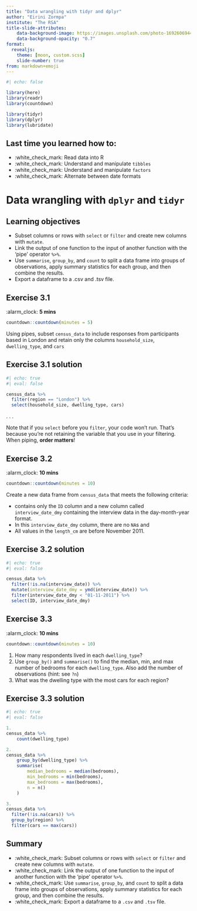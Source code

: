 ```yaml
---
title: "Data wrangling with tidyr and dplyr"
author: "Eirini Zormpa"
institute: "The RSA"
title-slide-attributes:
    data-background-image: https://images.unsplash.com/photo-1692606944142-b0b4cde990e8?q=80&w=2080&auto=format&fit=crop&ixlib=rb-4.0.3&ixid=M3wxMjA3fDB8MHxwaG90by1wYWdlfHx8fGVufDB8fHx8fA%3D%3D
    data-background-opacity: "0.7"
format:
  revealjs:
    theme: [moon, custom.scss]
    slide-number: true
from: markdown+emoji
---
```


```r
#| echo: false

library(here)
library(readr)
library(countdown)

library(tidyr)
library(dplyr)
library(lubridate)
```

## Last time you learned how to:

- :white_check_mark: Read data into R
- :white_check_mark: Understand and manipulate `tibbles`
- :white_check_mark: Understand and manipulate `factors`
- :white_check_mark: Alternate between date formats

# Data wrangling with `dplyr` and `tidyr`

## Learning objectives

- Subset columns or rows with `select` or `filter` and create new columns with `mutate`.
- Link the output of one function to the input of another function with the ‘pipe’ operator `%>%`.
- Use `summarise`, `group_by`, and `count` to split a data frame into groups of observations, apply summary statistics for each group, and then combine the results.
- Export a dataframe to a .csv and .tsv file.

## Exercise 3.1

:alarm_clock: **5 mins**

```r
countdown::countdown(minutes = 5)
```


Using pipes, subset `census_data` to include responses from participants based in London and retain only the columns `household_size`, `dwelling_type`, and `cars`


## Exercise 3.1 solution

```r
#| echo: true
#| eval: false

census_data %>%
  filter(region == "London") %>%
  select(household_size, dwelling_type, cars)

```

. . .

Note that if you `select` before you `filter`, your code won't run.
That's because you're not retaining the variable that you use in your filtering.
When piping, **order matters**!

## Exercise 3.2

:alarm_clock: **10 mins**

```r
countdown::countdown(minutes = 10)
```

Create a new data frame from `census_data` that meets the following criteria:

- contains only the `ID` column and a new column called `interview_date_dmy` containing the interview data in the day-month-year format.
- In this `interview_date_dmy` column, there are no `NA`s and
- All values in the `length_cm` are before November 2011.

## Exercise 3.2 solution

```r
#| echo: true
#| eval: false

census_data %>%
  filter(!is.na(interview_date)) %>%
  mutate(interview_date_dmy = ymd(interview_date)) %>%
  filter(interview_date_dmy < "01-11-2011") %>%
  select(ID, interview_date_dmy)

```


## Exercise 3.3

:alarm_clock: **10 mins**

```r
countdown::countdown(minutes = 10)
```

1. How many respondents lived in each `dwelling_type`?
2. Use `group_by()` and `summarise()` to find the median, min, and max number of bedrooms for each `dwelling_type`. Also add the number of observations (hint: see `?n`)
3. What was the dwelling type with the most cars for each region?


## Exercise 3.3 solution

```r
#| echo: true
#| eval: false

1.
census_data %>%
    count(dwelling_type)

2. 
census_data %>%
    group_by(dwelling_type) %>%
    summarise(
        median_bedrooms = median(bedrooms),
        min_bedrooms = min(bedrooms),
        max_bedrooms = max(bedrooms),
        n = n()
    )

3.
census_data %>%
  filter(!is.na(cars)) %>%
  group_by(region) %>%
  filter(cars == max(cars))

```

## Summary

- :white_check_mark: Subset columns or rows with `select` or `filter` and create new columns with `mutate`.
- :white_check_mark: Link the output of one function to the input of another function with the ‘pipe’ operator `%>%`.
- :white_check_mark: Use `summarise`, `group_by`, and `count` to split a data frame into groups of observations, apply summary statistics for each group, and then combine the results.
- :white_check_mark: Export a dataframe to a `.csv` and `.tsv` file.